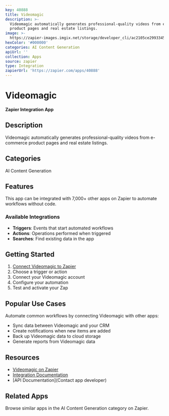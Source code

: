 ```yaml
---
key: 40888
title: Videomagic
description: >-
  Videomagic automatically generates professional-quality videos from e-commerce
  product pages and real estate listings.
image: >-
  https://zapier-images.imgix.net/storage/developer_cli/ac2105ce29933454e244af685cb0997b.png?auto=format%2Ccompress&ixlib=python-3.0.0&q=50
hexColor: '#000000'
categories: AI Content Generation
apiUrl: ''
collection: Apps
source: zapier
type: Integration
zapierUrl: 'https://zapier.com/apps/40888'
---
```

# Videomagic

**Zapier Integration App**

## Description

Videomagic automatically generates professional-quality videos from e-commerce product pages and real estate listings.

## Categories

AI Content Generation

## Features

This app can be integrated with 7,000+ other apps on Zapier to automate workflows without code.

### Available Integrations

- **Triggers**: Events that start automated workflows
- **Actions**: Operations performed when triggered
- **Searches**: Find existing data in the app

## Getting Started

1. [Connect Videomagic to Zapier](https://zapier.com/apps/40888)
2. Choose a trigger or action
3. Connect your Videomagic account
4. Configure your automation
5. Test and activate your Zap

## Popular Use Cases

Automate common workflows by connecting Videomagic with other apps:

- Sync data between Videomagic and your CRM
- Create notifications when new items are added
- Back up Videomagic data to cloud storage
- Generate reports from Videomagic data

## Resources

- [Videomagic on Zapier](https://zapier.com/apps/40888)
- [Integration Documentation](https://zapier.com/apps/40888/integrations)
- [API Documentation](Contact app developer)

## Related Apps

Browse similar apps in the AI Content Generation category on Zapier.
